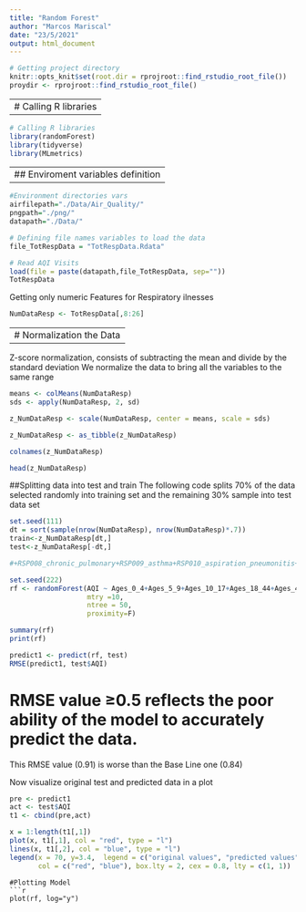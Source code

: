 ```yaml
---
title: "Random Forest"
author: "Marcos Mariscal"
date: "23/5/2021"
output: html_document
---
```

```r

# Getting project directory 
knitr::opts_knit$set(root.dir = rprojroot::find_rstudio_root_file())
proydir <- rprojroot::find_rstudio_root_file()

```

---
# Calling R libraries
---

```r

# Calling R libraries
library(randomForest)
library(tidyverse)
library(MLmetrics)
```

---
## Enviroment variables definition
---

```r
#Environment directories vars
airfilepath="./Data/Air_Quality/"
pngpath="./png/"
datapath="./Data/"

# Defining file names variables to load the data
file_TotRespData = "TotRespData.Rdata"

```



```r
# Read AQI Visits
load(file = paste(datapath,file_TotRespData, sep=""))
TotRespData

```

Getting only numeric Features for Respiratory ilnesses

```r

NumDataResp <- TotRespData[,8:26]

```

---
# Normalization the Data
---
Z-score normalization, consists of subtracting the mean and divide by the standard deviation
We normalize the data to bring all the variables to the same range

```r
means <- colMeans(NumDataResp)
sds <- apply(NumDataResp, 2, sd)

z_NumDataResp <- scale(NumDataResp, center = means, scale = sds)

z_NumDataResp <- as_tibble(z_NumDataResp)

colnames(z_NumDataResp)

head(z_NumDataResp)

```


##Splitting data into test and train
The following code splits 70% of the data selected randomly into training set and the remaining 30% sample into test data set

```r

set.seed(111)
dt = sort(sample(nrow(NumDataResp), nrow(NumDataResp)*.7))
train<-z_NumDataResp[dt,]
test<-z_NumDataResp[-dt,]

```


```r

#+RSP008_chronic_pulmonary+RSP009_asthma+RSP010_aspiration_pneumonitis+RSP012_respiratory_failure+Use_mech_ventilation+RateRespVisits+TotResp+POPULATION

set.seed(222)
rf <- randomForest(AQI ~ Ages_0_4+Ages_5_9+Ages_10_17+Ages_18_44+Ages_45_64+Ages_65_79+Ages_80+RSP002_pneumonia+RSP005_acute_bronchitis+RSP008_chronic_pulmonary+RSP009_asthma+RSP010_aspiration_pneumonitis+RSP012_respiratory_failure+Use_mech_ventilation+RateRespVisits+TotResp, data = train,
                   mtry =10,
                   ntree = 50,
                   proximity=F)

```


```r
summary(rf)
print(rf)
```

```r
predict1 <- predict(rf, test)
RMSE(predict1, test$AQI)
```

# RMSE value ≥0.5 reflects the poor ability of the model to accurately predict the data.
This RMSE value (0.91) is worse than the Base Line one (0.84)

Now visualize original test and predicted data in a plot

```r

pre <- predict1
act <- test$AQI
t1 <- cbind(pre,act)

x = 1:length(t1[,1])
plot(x, t1[,1], col = "red", type = "l")
lines(x, t1[,2], col = "blue", type = "l")
legend(x = 70, y=3.4,  legend = c("original values", "predicted values"), 
       col = c("red", "blue"), box.lty = 2, cex = 0.8, lty = c(1, 1))
```


```
#Plotting Model
```r
plot(rf, log="y")
```

